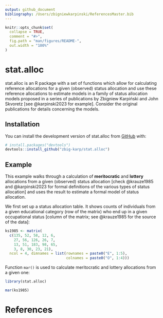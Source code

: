 ```yaml
---
output: github_document
bibliography: /Users/zbigniewkarpinski/ReferencesMaster.bib
---
```


<!-- README.md is generated from README.Rmd. Please edit that file -->

```r
knitr::opts_chunk$set(
  collapse = TRUE,
  comment = "#>",
  fig.path = "man/figures/README-",
  out.width = "100%"
)
```

# stat.alloc

<!-- badges: start -->

<!-- badges: end -->

stat.alloc is an R package with a set of functions which allow for calculating reference allocations for a given (observed) status allocation and use these reference allocations to estimate models in a family of status allocation models proposed in a series of publications by Zbigniew Karpiński and John Skvoretz [see @karpinski2023 for example]. Consider the original publications for details concerning the models.

## Installation

You can install the development version of stat.alloc from [GitHub](https://github.com/) with:

``` r
# install.packages("devtools")
devtools::install_github("zbig-karp/stat.alloc")
```

## Example

This example walks through a calculation of **meritocratic** and **lottery** allocations from a given (observed) status allocation [check @krauze1985 and @karpinski2023 for formal definitions of the various types of status allocation] and uses the result to estimate a formal model of status allocation.

We first set up a status allocation table. It shows counts of individuals from a given educational category (row of the matrix) who end up in a given occupational status [column of the matrix; see @krauze1985 for the source of the data]:

```r
ks1985 <- matrix(
  c(135, 52, 58, 12, 6, 
    27, 56, 126, 26, 7, 
    13, 51, 183, 98, 65, 
    3, 8, 30, 23, 21), 
  ncol = 4, dimnames = list(rownames = paste0("E", 1:5), 
                            colnames = paste0("O", 1:4)))
```

Function `mar()` is used to calculate meritocratic and lottery allocations from a given one:

```r
library(stat.alloc)

mar(ks1985)
```

# References
